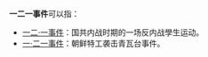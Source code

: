 '''一二一事件'''可以指：
*[[一二·一事件|一二·一事件]]：国共内战时期的一场反内战學生运动。
*[[一·二一事件|一·二一事件]]：朝鲜特工袭击青瓦台事件。
{{Disambiguation|Cat=五字亚洲事件消歧义}}